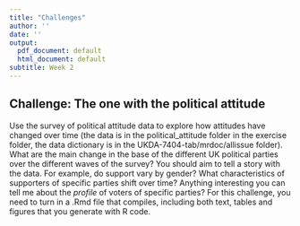 ```yaml
---
title: "Challenges"
author: ''
date: ''
output:
  pdf_document: default
  html_document: default
subtitle: Week 2
---
```


## Challenge: The one with the political attitude

Use the survey of political attitude data to explore how attitudes have changed over time (the data is in the political_attitude folder in the exercise folder, the data dictionary is in the UKDA-7404-tab/mrdoc/allissue folder).
What are the main change in the base of the different UK political parties over the different waves of the survey?
You should aim to tell a story with the data. For example, do support vary by gender? What characteristics of supporters of specific parties shift over time? Anything interesting you can tell me about the _profile_ of voters of specific parties?
For this challenge, you need to turn in a .Rmd file that compiles, including both text, tables and figures that you generate with R code.
